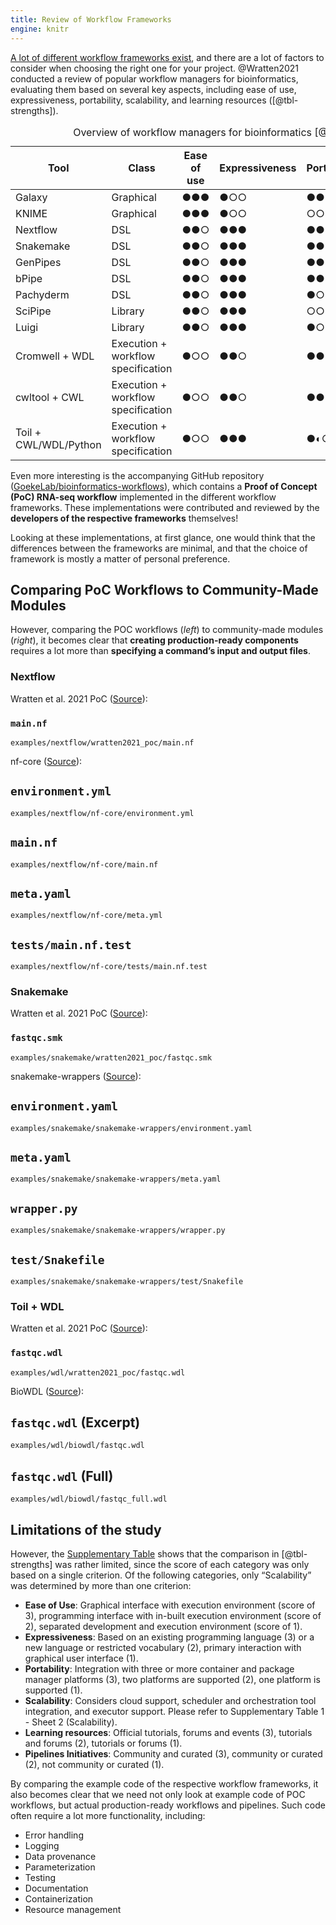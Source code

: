 ```yaml
---
title: Review of Workflow Frameworks
engine: knitr
---
```


[A lot of different workflow frameworks exist](https://github.com/pditommaso/awesome-pipeline), and there are a lot of factors to consider when choosing the right one for your project.
@Wratten2021 conducted a review of popular workflow managers for bioinformatics, evaluating them based on several key aspects, including ease of use, expressiveness, portability, scalability, and learning resources ([@tbl-strengths]).


| Tool | Class | Ease of use | Expressiveness | Portability | Scalability | Learning resources | Pipeline initiatives |
| ---- | ----- | ----------- | -------------- | ----------- | ----------- | ------------------ | -------------------- |
| Galaxy | Graphical | ●●● | ●○○ | ●●● | ●●● | ●●● | ●●○ |
| KNIME  | Graphical | ●●● | ●○○ | ○○○ | ●●◐ | ●●● | ●●○ |
| Nextflow | DSL | ●●○ | ●●● | ●●● | ●●● | ●●● | ●●● |
| Snakemake | DSL | ●●○ | ●●● | ●●◐ | ●●● | ●●○ | ●●● |
| GenPipes | DSL | ●●○ | ●●● | ●●○ | ●●○ | ●●○ | ●●○ |
| bPipe | DSL | ●●○ | ●●● | ●●○ | ●●◐ | ●●○ | ●○○ |
| Pachyderm | DSL | ●●○ | ●●● | ●○○ | ●●○ | ●●● | ○○○ |
| SciPipe | Library | ●●○ | ●●● | ○○○ | ○○○ | ●●○ | ○○○ |
| Luigi | Library | ●●○ | ●●● | ●○○ | ●●◐ | ●●○ | ○○○ |
| Cromwell + WDL | Execution + workflow specification | ●○○ | ●●○ | ●●● | ●●◐ | ●●○ | ●●○ |
| cwltool + CWL | Execution + workflow specification | ●○○ | ●●○ | ●●◐ | ○○○ | ●●● | ●●○ |
| Toil + CWL/WDL/Python | Execution + workflow specification | ●○○ | ●●● | ●◐○ | ●●● | ●●○ | ●●○ |

: Overview of workflow managers for bioinformatics [@Wratten2021]. {#tbl-strengths}

Even more interesting is the accompanying GitHub repository ([GoekeLab/bioinformatics-workflows](https://github.com/GoekeLab/bioinformatics-workflows)), which contains a **Proof of Concept (PoC) RNA-seq workflow** implemented in the different workflow frameworks. These implementations were contributed and reviewed by the **developers of the respective frameworks** themselves!

Looking at these implementations, at first glance, one would think that the differences between the frameworks are minimal, and that the choice of framework is mostly a matter of personal preference.

## Comparing PoC Workflows to Community-Made Modules

However, comparing the POC workflows (_left_) to community-made modules (_right_), it becomes clear that **creating production-ready components** requires a lot more than **specifying a command's input and output files**.


:::{.column-page}

### Nextflow

:::{.grid}

:::{.g-col-5}

Wratten et al. 2021 PoC ([Source](https://github.com/GoekeLab/bioinformatics-workflows/tree/master/nextflow)):

:::{.panel-tabset}

# `main.nf`

```embed
examples/nextflow/wratten2021_poc/main.nf
```

:::

:::

:::{.g-col-7}

nf-core ([Source](https://github.com/nf-core/modules/tree/master/modules/nf-core/fastqc)):

:::{.panel-tabset}

# `environment.yml`

```embed
examples/nextflow/nf-core/environment.yml
```

# `main.nf`

```embed
examples/nextflow/nf-core/main.nf
```

# `meta.yaml`

```embed
examples/nextflow/nf-core/meta.yml
```

# `tests/main.nf.test`

```embed
examples/nextflow/nf-core/tests/main.nf.test
```

:::

:::

:::

:::



:::{.column-page}

### Snakemake

:::{.grid}

:::{.g-col-5}

Wratten et al. 2021 PoC ([Source](https://github.com/GoekeLab/bioinformatics-workflows/tree/master/snakemake)):

:::{.panel-tabset}

# `fastqc.smk`

```embed
examples/snakemake/wratten2021_poc/fastqc.smk
```

:::

:::

:::{.g-col-7}

snakemake-wrappers ([Source](https://github.com/snakemake/snakemake-wrappers/tree/master/bio/fastqc)):

:::{.panel-tabset}

# `environment.yaml`

```embed
examples/snakemake/snakemake-wrappers/environment.yaml
```

# `meta.yaml`

```embed
examples/snakemake/snakemake-wrappers/meta.yaml
```

# `wrapper.py`

```embed
examples/snakemake/snakemake-wrappers/wrapper.py
```

# `test/Snakefile`

```embed
examples/snakemake/snakemake-wrappers/test/Snakefile
```

:::

:::

:::

:::

:::{.column-page}

### Toil + WDL

:::{.grid}

:::{.g-col-5}

Wratten et al. 2021 PoC ([Source](https://github.com/GoekeLab/bioinformatics-workflows/tree/master/wdl)):

:::{.panel-tabset}

# `fastqc.wdl`

```embed
examples/wdl/wratten2021_poc/fastqc.wdl
```

:::

:::

:::{.g-col-7}

BioWDL ([Source](https://github.com/biowdl/tasks/blob/develop/fastqc.wdl)):

:::{.panel-tabset}

# `fastqc.wdl` (Excerpt)

```embed
examples/wdl/biowdl/fastqc.wdl
```

# `fastqc.wdl` (Full)

```embed
examples/wdl/biowdl/fastqc_full.wdl
```

:::

:::

:::

:::


## Limitations of the study

However, the [Supplementary Table](https://static-content.springer.com/esm/art%3A10.1038%2Fs41592-021-01254-9/MediaObjects/41592_2021_1254_MOESM2_ESM.xlsx) shows that the comparison in [@tbl-strengths] was rather limited, since the score of each category was only based on a single criterion. Of the following categories, only "Scalability" was determined by more than one criterion:

* **Ease of Use**: Graphical interface with execution environment (score of 3), programming interface with in-built execution environment (score of 2), separated development and execution environment (score of 1).
* **Expressiveness**: Based on an existing programming language (3) or a new language or restricted vocabulary (2), primary interaction with graphical user interface (1).
* **Portability**:  Integration with three or more container and package manager platforms (3), two platforms are supported (2), one platform is supported (1).
* **Scalability**: Considers cloud support, scheduler and orchestration tool integration, and executor support. Please refer to Supplementary Table 1 - Sheet 2 (Scalability).
* **Learning resources**: Official tutorials, forums and events (3), tutorials and forums (2), tutorials or forums (1).
* **Pipelines Initiatives**: Community and curated (3), community or curated (2), not community or curated (1).

By comparing the example code of the respective workflow frameworks, it also becomes clear that we need not only look at example code of POC workflows, but actual production-ready workflows and pipelines. Such code often require a lot more functionality, including:

* Error handling
* Logging
* Data provenance
* Parameterization
* Testing
* Documentation
* Containerization
* Resource management
